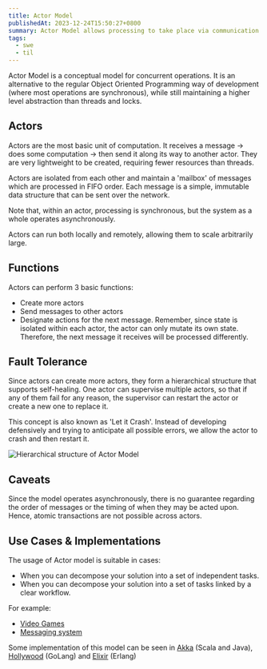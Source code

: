 ```yaml
---
title: Actor Model
publishedAt: 2023-12-24T15:50:27+0800
summary: Actor Model allows processing to take place via communication through messages rather of sharing memory between different threads.
tags:
  - swe
  - til
---
```


Actor Model is a conceptual model for concurrent operations. It is an alternative to the regular Object Oriented Programming way of development (where most operations are synchronous), while still maintaining a higher level abstraction than threads and locks.

## Actors

Actors are the most basic unit of computation. It receives a message -> does some computation -> then send it along its way to another actor. They are very lightweight to be created, requiring fewer resources than threads.

Actors are isolated from each other and maintain a 'mailbox' of messages which are processed in FIFO order. Each message is a simple, immutable data structure that can be sent over the network.

Note that, within an actor, processing is synchronous, but the system as a whole operates asynchronously.

Actors can run both locally and remotely, allowing them to scale arbitrarily large.

## Functions

Actors can perform 3 basic functions:

- Create more actors
- Send messages to other actors
- Designate actions for the next message. Remember, since state is isolated within each actor, the actor can only mutate its own state. Therefore, the next message it receives will be processed differently.

## Fault Tolerance

Since actors can create more actors, they form a hierarchical structure that supports self-healing. One actor can supervise multiple actors, so that if any of them fail for any reason, the supervisor can restart the actor or create a new one to replace it.

This concept is also known as 'Let it Crash'. Instead of developing defensively and trying to anticipate all possible errors, we allow the actor to crash and then restart it.

<Image
  src="/images/actor-model.png"
  alt="Hierarchical structure of Actor Model"
/>

## Caveats

Since the model operates asynchronously, there is no guarantee regarding the order of messages or the timing of when they may be acted upon. Hence, atomic transactions are not possible across actors.

## Use Cases & Implementations

The usage of Actor model is suitable in cases:

- When you can decompose your solution into a set of independent tasks.
- When you can decompose your solution into a set of tasks linked by a clear workflow.

For example:

- [Video Games](https://www.youtube.com/watch?v=5DGUqcd-HWQ)
- [Messaging system](https://discord.com/blog/how-discord-scaled-elixir-to-5-000-000-concurrent-users)

Some implementation of this model can be seen in [Akka](https://akka.io) (Scala and Java), [Hollywood](https://github.com/anthdm/hollywood) (GoLang) and [Elixir](https://elixir-lang.org) (Erlang)
